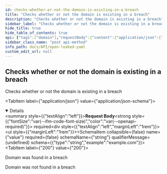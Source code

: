 ```yaml
---
id: checks-whether-or-not-the-domain-is-existing-in-a-breach
title: "Checks whether or not the domain is existing in a breach"
description: "Checks whether or not the domain is existing in a breach"
sidebar_label: "Checks whether or not the domain is existing in a breach"
hide_title: true
hide_table_of_contents: true
api: {"tags":["domain"],"requestBody":{"content":{"application/json":{"schema":{"allOf":[{"title":"DomainRequestBody"},{"type":"object","properties":{"value":{"type":"string","example":"example.com"}},"example":"example.com","title":"Domain"}]}}},"required":true},"responses":{"200":{"description":"Domain was found in a breach"},"404":{"description":"Domain was not found in a breach"}},"security":[{"basicAuth":[]}],"description":"Checks whether or not the domain is existing in a breach","method":"post","path":"/api/domain/exists","servers":[{"url":"https://virtserver.swaggerhub.com/Peetzie/OpenLeaked/1.7.1","description":"SwaggerHub API Auto Mocking"},{"url":"https://localhost","description":"Local running server"},{"url":"https://open-leaked.compute.dtu.dk","description":"DTU Compute VPN Required"}],"securitySchemes":{"basicAuth":{"type":"http","scheme":"basic"}},"jsonRequestBodyExample":"example.com","info":{"title":"Open Leaked YAML","description":"## Introduction\nThis API is documented in **OpenAPI** format. \n\n## OpenAPI Specification\nThis API is documented in **OpenAPI format** and is based on\n[Petstore sample](http://petstore.swagger.io/) provided by [swagger.io](http://swagger.io) team.\n\n## Authentication\nThe application makes uses of build in authentication. Some of the client calls will be restricted. Use the HTTP basic form to authorize. ","contact":{"name":"Open Leaked","url":"https://github.com/Open-Leaked/Monorepo","email":"openleaked@gmail.com"},"license":{"name":"Apache 2.0","url":"http://www.apache.org/licenses/LICENSE-2.0.html"},"version":"3.0.0","x-logo":{"url":"https://raw.githubusercontent.com/Open-Leaked/Monorepo/main/Assets/logo/png/logo-white.png?token=GHSAT0AAAAAACB2FNOUZBLHC6LN6IMED47EZC3SB3Q","altText":"Open-Leaked Logo"}},"postman":{"name":"Checks whether or not the domain is existing in a breach","description":{"type":"text/plain"},"url":{"path":["api","domain","exists"],"host":["{{baseUrl}}"],"query":[],"variable":[]},"header":[{"key":"Content-Type","value":"application/json"}],"method":"POST","body":{"mode":"raw","raw":"\"\"","options":{"raw":{"language":"json"}}},"auth":{"type":"basic","basic":[{"type":"any","value":"<Basic Auth Username>","key":"username"},{"type":"any","value":"<Basic Auth Password>","key":"password"}]}}}
sidebar_class_name: "post api-method"
info_path: docs/API/open-leaked-yaml
custom_edit_url: null
---
```



## Checks whether or not the domain is existing in a breach



Checks whether or not the domain is existing in a breach

<MimeTabs><TabItem label={"application/json"} value={"application/json-schema"}><details style={{}} data-collapsed={false} open={true}><summary style={{"textAlign":"left"}}><strong>Request Body</strong><strong style={{"fontSize":"var(--ifm-code-font-size)","color":"var(--openapi-required)"}}> required</strong></summary><div style={{"textAlign":"left","marginLeft":"1rem"}}></div><ul style={{"marginLeft":"1rem"}}><SchemaItem collapsible={false} name={"value"} required={false} schemaName={"string"} qualifierMessage={undefined} schema={{"type":"string","example":"example.com"}}></SchemaItem></ul></details></TabItem></MimeTabs><div><ApiTabs><TabItem label={"200"} value={"200"}><div>

Domain was found in a breach

</div><div></div></TabItem><TabItem label={"404"} value={"404"}><div>

Domain was not found in a breach

</div><div></div></TabItem></ApiTabs></div>
      